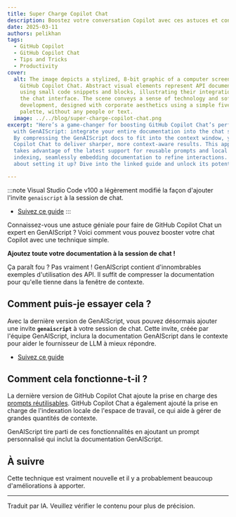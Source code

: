 ```yaml
---
title: Super Charge Copilot Chat
description: Boostez votre conversation Copilot avec ces astuces et conseils.
date: 2025-03-11
authors: pelikhan
tags:
  - GitHub Copilot
  - GitHub Copilot Chat
  - Tips and Tricks
  - Productivity
cover:
  alt: The image depicts a stylized, 8-bit graphic of a computer screen showcasing
    GitHub Copilot Chat. Abstract visual elements represent API documentation
    using small code snippets and blocks, illustrating their integration within
    the chat interface. The scene conveys a sense of technology and software
    development, designed with corporate aesthetics using a simple five-color
    palette, without any people or text.
  image: ../../blog/super-charge-copilot-chat.png
excerpt: "Here’s a game-changer for boosting GitHub Copilot Chat’s performance
  with GenAIScript: integrate your entire documentation into the chat session.
  By compressing the GenAIScript docs to fit into the context window, you enable
  Copilot Chat to deliver sharper, more context-aware results. This approach
  takes advantage of the latest support for reusable prompts and local workspace
  indexing, seamlessly embedding documentation to refine interactions. Curious
  about setting it up? Dive into the linked guide and unlock its potential."

---
```



<BlogNarration />

:::note
Visual Studio Code v100 a légèrement modifié la façon d'ajouter l'invite `genaiscript` à la session de chat.

* [Suivez ce guide](../../reference/vscode/github-copilot-chat/#genaiscript-custom-prompt/)
:::

Connaissez-vous une astuce géniale pour faire de GitHub Copilot Chat un expert en GenAIScript ?
Voici comment vous pouvez booster votre chat Copilot avec une technique simple.

**Ajoutez toute votre documentation à la session de chat !**

Ça paraît fou ? Pas vraiment ! GenAIScript contient d'innombrables exemples d'utilisation des API. Il suffit de compresser
la documentation pour qu'elle tienne dans la fenêtre de contexte.

## Comment puis-je essayer cela ?

Avec la dernière version de GenAIScript, vous pouvez désormais ajouter une invite **`genaiscript`** à votre session de chat.
Cette invite, créée par l'équipe GenAIScript, inclura la documentation GenAIScript
dans le contexte pour aider le fournisseur de LLM à mieux répondre.

<YouTube id="https://youtu.be/0GkbxnW0J34" posterQuality="high" />

* [Suivez ce guide](../../reference/vscode/github-copilot-chat/#genaiscript-custom-prompt/)

## Comment cela fonctionne-t-il ?

La dernière version de GitHub Copilot Chat ajoute la prise en charge des [prompts réutilisables](https://code.visualstudio.com/docs/copilot/copilot-customization#_reusable-prompt-files-experimental).
GitHub Copilot Chat a également ajouté la prise en charge de l'indexation locale de l'espace de travail, ce qui aide à gérer de grandes quantités de contexte.

GenAIScript tire parti de ces fonctionnalités en ajoutant un prompt personnalisé qui inclut la documentation GenAIScript.

## À suivre

Cette technique est vraiment nouvelle et il y a probablement beaucoup d'améliorations à apporter.

<hr />

Traduit par IA. Veuillez vérifier le contenu pour plus de précision.
